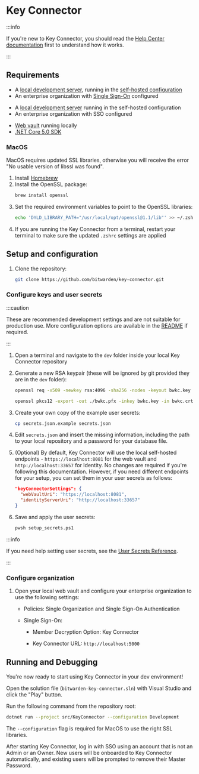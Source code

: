 
# Key Connector

:::info

If you're new to Key Connector, you should read the [Help Center documentation][help] first to
understand how it works.

:::

## Requirements

<bitwarden>

- A [local development server](../server/guide.md), running in the
  [self-hosted configuration](../server/self-hosted/index.md)
- An enterprise organization with [Single Sign-On](../server/sso/index.md) configured

</bitwarden>

<community>

- A [local development server](../server/guide.md) running in the self-hosted configuration
- An enterprise organization with SSO configured

</community>

- [Web vault](../clients/web-vault) running locally
- [.NET Core 5.0 SDK](https://www.microsoft.com/net/download/core)

### MacOS

MacOS requires updated SSL libraries, otherwise you will receive the error "No usable version of
libssl was found".

1. Install [Homebrew](https://brew.sh/)
2. Install the OpenSSL package:
   ```bash
   brew install openssl
   ```
3. Set the required environment variables to point to the OpenSSL libraries:
   ```bash
   echo 'DYLD_LIBRARY_PATH="/usr/local/opt/openssl@1.1/lib"' >> ~/.zshrc
   ```
4. If you are running the Key Connector from a terminal, restart your terminal to make sure the
   updated `.zshrc` settings are applied

## Setup and configuration

1. Clone the repository:
   ```bash
   git clone https://github.com/bitwarden/key-connector.git
   ```

### Configure keys and user secrets

:::caution

These are recommended development settings and are not suitable for production use. More
configuration options are available in the
[README](https://github.com/bitwarden/key-connector/blob/master/README.md) if required.

:::

1. Open a terminal and navigate to the `dev` folder inside your local Key Connector repository

2. Generate a new RSA keypair (these will be ignored by git provided they are in the `dev` folder):

   ```bash
   openssl req -x509 -newkey rsa:4096 -sha256 -nodes -keyout bwkc.key -out bwkc.crt -subj "/CN=Bitwarden Key Connector" -days 36500

   openssl pkcs12 -export -out ./bwkc.pfx -inkey bwkc.key -in bwkc.crt -passout pass:{Password}
   ```

3. Create your own copy of the example user secrets:

   ```bash
   cp secrets.json.example secrets.json
   ```

4. Edit `secrets.json` and insert the missing information, including the path to your local
   repository and a password for your database file.
5. (Optional) By default, Key Connector will use the local self-hosted endpoints -
   `https://localhost:8081` for the web vault and `http://localhost:33657` for Identity. No changes
   are required if you're following this documentation. However, if you need different endpoints for
   your setup, you can set them in your user secrets as follows:

   ```json
   "keyConnectorSettings": {
     "webVaultUri": "https://localhost:8081",
     "identityServerUri": "http://localhost:33657"
   }
   ```

6. Save and apply the user secrets:

   ```bash
   pwsh setup_secrets.ps1
   ```

:::info

If you need help setting user secrets, see the
[User Secrets Reference](../../contributing/user-secrets.md).

:::

### Configure organization

1. Open your local web vault and configure your enterprise organization to use the following
   settings:

   - Policies: Single Organization and Single Sign-On Authentication

   - Single Sign-On:

     - Member Decryption Option: Key Connector

     - Key Connector URL: `http://localhost:5000`

## Running and Debugging

You're now ready to start using Key Connector in your dev environment!

<Tabs>
   <TabItem value="vs" label="Visual Studio" default>

Open the solution file (`bitwarden-key-connector.sln`) with Visual Studio and click the "Play"
button.

   </TabItem>
   <TabItem value="cli" label="CLI">

Run the following command from the repository root:

```bash
dotnet run --project src/KeyConnector --configuration Development
```

The `--configuration` flag is required for MacOS to use the right SSL libraries.

   </TabItem>
</Tabs>

After starting Key Connector, log in with SSO using an account that is not an Admin or an Owner. New
users will be onboarded to Key Connector automatically, and existing users will be prompted to
remove their Master Password.

[help]: https://bitwarden.com/help/about-key-connector/
